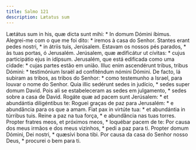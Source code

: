 ```yaml
---
title: Salmo 121
description: Lætatus sum
---
```


<div class="grid grid-cols-2 gap-5">
  <span class="text-justify">
    Lætátus sum in his, quæ dicta sunt mihi: * In domum Dómini íbimus.
  </span>
  <span class="text-justify">
    Alegrei-me com o que me foi dito: * iremos à casa do Senhor.
  </span>
  <span class="text-justify">
    Stantes erant pedes nostri, * in átriis tuis, Jerúsalem.
  </span>
  <span class="text-justify">
    Estavam os nossos pés parados, * às tuas portas, ó Jerusalém.
  </span>
  <span class="text-justify">
    Jerúsalem, quæ ædificátur ut cívitas: * cujus participátio ejus in idípsum.
  </span>
  <span class="text-justify">
    Jerusalém, que está edificada como uma cidade: * cujas partes estão em
    união.
  </span>
  <span class="text-justify">
    Illuc enim ascendérunt tribus, tribus Dómini: * testimónium Israël ad
    confiténdum nómini Dómini.
  </span>
  <span class="text-justify">
    De facto, lá subiram as tribos, as tribos do Senhor: * como testemunho a
    Israel, para louvar o nome do Senhor.
  </span>
  <span class="text-justify">
    Quia illic sedérunt sedes in judício, * sedes super domum David.
  </span>
  <span class="text-justify">
    Pois ali se estabeleceram as sedes em julgamento, * sedes sobre a casa de
    David.
  </span>
  <span class="text-justify">
    Rogáte quæ ad pacem sunt Jerúsalem: * et abundántia diligéntibus te:
  </span>
  <span class="text-justify">
    Roguei graças de paz para Jerusalém: * e abundância para os que a amam.
  </span>
  <span class="text-justify">
    Fiat pax in virtúte tua: * et abundántia in túrribus tuis.
  </span>
  <span class="text-justify">
    Reine a paz na tua força, * e abundância nas tuas torres.
  </span>
  <span class="text-justify">
    Propter fratres meos, et próximos meos, * loquébar pacem de te:
  </span>
  <span class="text-justify">
    Por causa dos meus irmãos e dos meus vizinhos, * pedi a paz para ti.
  </span>
  <span class="text-justify">
    Propter domum Dómini, Dei nostri, * quæsívi bona tibi.
  </span>
  <span class="text-justify">
    Por causa da casa do Senhor nosso Deus, * procurei o bem para ti.
  </span>
</div>
